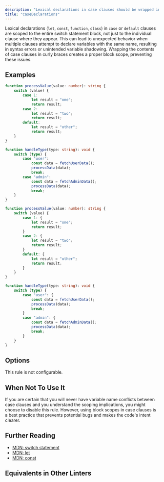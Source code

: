 ```yaml
---
description: "Lexical declarations in case clauses should be wrapped in blocks."
title: "caseDeclarations"
---
```



<RuleSummary plugin="ts" rule="caseDeclarations" />

Lexical declarations (`let`, `const`, `function`, `class`) in `case` or `default` clauses are scoped to the entire switch statement block, not just to the individual clause where they appear.
This can lead to unexpected behavior when multiple clauses attempt to declare variables with the same name, resulting in syntax errors or unintended variable shadowing.
Wrapping the contents of case clauses in curly braces creates a proper block scope, preventing these issues.

## Examples

<Tabs>
<TabItem label="❌ Incorrect">

```ts
function processValue(value: number): string {
	switch (value) {
		case 1:
			let result = "one";
			return result;
		case 2:
			let result = "two";
			return result;
		default:
			let result = "other";
			return result;
	}
}

function handleType(type: string): void {
	switch (type) {
		case "user":
			const data = fetchUserData();
			processData(data);
			break;
		case "admin":
			const data = fetchAdminData();
			processData(data);
			break;
	}
}
```

</TabItem>
<TabItem label="✅ Correct">

```ts
function processValue(value: number): string {
	switch (value) {
		case 1: {
			let result = "one";
			return result;
		}
		case 2: {
			let result = "two";
			return result;
		}
		default: {
			let result = "other";
			return result;
		}
	}
}

function handleType(type: string): void {
	switch (type) {
		case "user": {
			const data = fetchUserData();
			processData(data);
			break;
		}
		case "admin": {
			const data = fetchAdminData();
			processData(data);
			break;
		}
	}
}
```

</TabItem>
</Tabs>

## Options

This rule is not configurable.

## When Not To Use It

If you are certain that you will never have variable name conflicts between case clauses and you understand the scoping implications, you might choose to disable this rule.
However, using block scopes in case clauses is a best practice that prevents potential bugs and makes the code's intent clearer.

## Further Reading

- [MDN: switch statement](https://developer.mozilla.org/en-US/docs/Web/JavaScript/Reference/Statements/switch)
- [MDN: let](https://developer.mozilla.org/en-US/docs/Web/JavaScript/Reference/Statements/let)
- [MDN: const](https://developer.mozilla.org/en-US/docs/Web/JavaScript/Reference/Statements/const)

## Equivalents in Other Linters

<RuleEquivalents pluginId="ts" ruleId="caseDeclarations" />
